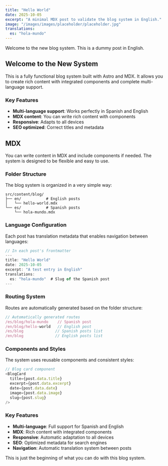 ```yaml
---
title: "Hello World"
date: 2025-10-05
excerpt: "A minimal MDX post to validate the blog system in English."
image: "/images/images/placeholder/placeholder.jpg"
translations:
  es: "hola-mundo"
---
```


Welcome to the new blog system. This is a dummy post in English.

## Welcome to the New System

This is a fully functional blog system built with Astro and MDX. It allows you to create rich content with integrated components and complete multi-language support.

### Key Features

- **Multi-language support**: Works perfectly in Spanish and English
- **MDX content**: You can write rich content with components
- **Responsive**: Adapts to all devices
- **SEO optimized**: Correct titles and metadata

## MDX

You can write content in MDX and include components if needed. The system is designed to be flexible and easy to use.

### Folder Structure

The blog system is organized in a very simple way:

```
src/content/blog/
├── en/           # English posts
│   └── hello-world.mdx
└── es/           # Spanish posts
    └── hola-mundo.mdx
```

### Language Configuration

Each post has translation metadata that enables navigation between languages:

```javascript
// In each post's frontmatter
---
title: "Hello World"
date: 2025-10-05
excerpt: "A test entry in English"
translations:
  es: "hola-mundo"  # Slug of the Spanish post
---
```

### Routing System

Routes are automatically generated based on the folder structure:

```javascript
// Automatically generated routes
/es/blog/hola-mundo    // Spanish post
/en/blog/hello-world   // English post
/es/blog              // Spanish posts list
/en/blog              // English posts list
```

### Components and Styles

The system uses reusable components and consistent styles:

```javascript
// Blog card component
<BlogCard 
  title={post.data.title}
  excerpt={post.data.excerpt}
  date={post.data.date}
  image={post.data.image}
  slug={post.slug}
/>
```

### Key Features

- **Multi-language**: Full support for Spanish and English
- **MDX**: Rich content with integrated components
- **Responsive**: Automatic adaptation to all devices
- **SEO**: Optimized metadata for search engines
- **Navigation**: Automatic translation system between posts

This is just the beginning of what you can do with this blog system.


